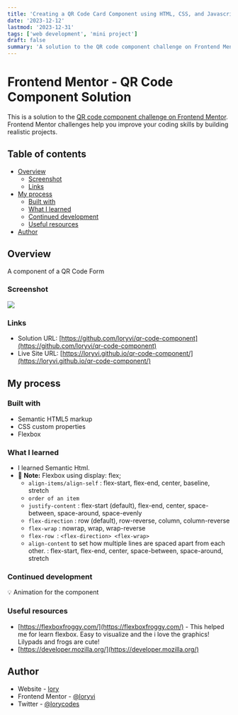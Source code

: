 ```yaml
---
title: 'Creating a QR Code Card Component using HTML, CSS, and Javascript'
date: '2023-12-12'
lastmod: '2023-12-31'
tags: ['web development', 'mini project']
draft: false
summary: 'A solution to the QR code component challenge on Frontend Mentor.'
---
```


# Frontend Mentor - QR Code Component Solution

This is a solution to the [QR code component challenge on Frontend Mentor](https://www.frontendmentor.io/challenges/qr-code-component-iux_sIO_H). Frontend Mentor challenges help you improve your coding skills by building realistic projects.

## Table of contents

- [Overview](#overview)
  - [Screenshot](#screenshot)
  - [Links](#links)
- [My process](#my-process)
  - [Built with](#built-with)
  - [What I learned](#what-i-learned)
  - [Continued development](#continued-development)
  - [Useful resources](#useful-resources)
- [Author](#author)

## Overview

A component of a QR Code Form

### Screenshot

![](https://raw.githubusercontent.com/loryvi/qr-code-component/master/images/screenshot.png)

### Links

- Solution URL: [https://github.com/loryvi/qr-code-component](https://github.com/loryvi/qr-code-component)
- Live Site URL: [https://loryvi.github.io/qr-code-component/](https://loryvi.github.io/qr-code-component/)

## My process

### Built with

- Semantic HTML5 markup
- CSS custom properties
- Flexbox

### What I learned

- I learned Semantic Html.
- :memo: **Note:** Flexbox using display: flex;
  - `align-items/align-self` : flex-start, flex-end, center, baseline, stretch
  - `order of an item`
  - `justify-content` : flex-start (default), flex-end, center, space-between, space-around, space-evenly
  - `flex-direction` : row (default), row-reverse, column, column-reverse
  - `flex-wrap` : nowrap, wrap, wrap-reverse
  - `flex-row `: `<flex-direction> <flex-wrap>`
  - `align-content` to set how multiple lines are spaced apart from each other. : flex-start, flex-end, center, space-between, space-around, stretch

### Continued development

:bulb: Animation for the component

### Useful resources

- [https://flexboxfroggy.com/](https://flexboxfroggy.com/) - This helped me for learn flexbox. Easy to visualize and the i love the graphics! Lilypads and frogs are cute!
- [https://developer.mozilla.org/](https://developer.mozilla.org/)

## Author

- Website - [lory](loryvi.github.io)
- Frontend Mentor - [@loryvi](https://www.frontendmentor.io/profile/loryvi)
- Twitter - [@lorycodes](https://www.twitter.com/lorycodes)
